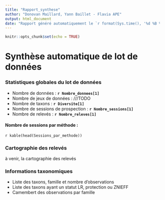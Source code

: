 ```yaml
---
title: "Rapport_synthese"
author: "Donovan Maillard, Yann Baillet - Flavia APE"
output: html_document
date: "Rapport généré automatiquement le `r format(Sys.time(), '%d %B %Y')`"
---
```


```r
knitr::opts_chunk$set(echo = TRUE)
```


# Synthèse automatique de lot de données

### Statistiques globales du lot de données

- Nombre de données : **`r Nombre_donnees[1]`**
- Nombre de jeux de données : ///TODO
- Nombre de taxons : **`r Diversite[1]`**
- Nombre de sessions de prospection : **`r Nombre_sessions[1]`**
- Nombre de relevés : **`r Nombre_releves[1]`**


#### Nombre de sessions par méthode :
`r kable(head(Sessions_par_methode))`


### Cartographie des relevés
à venir, la cartographie des relevés

### Informations taxonomiques

- Liste des taxons, famille et nombre d'observations
- Liste des taxons ayant un statut LR, protection ou ZNIEFF
- Camembert des observations par famille
